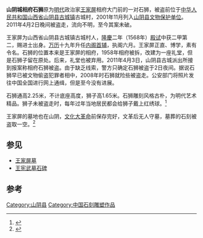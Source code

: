 {{文物保护单位
| 省名 = 山西省
| 市/县名 = 山阴县
| 图片 = [[File:山阴城相府石狮.jpg|250px]]
| 名称 = 山阴城相府石狮
| 编号 = 
| 级别 = C
| 分类 = 石窟寺及石刻
| 所在 = [[山阴县|山阴县]][[古城镇_(山阴县)|古城镇]]古城村
| 时代 = [[明|明]]
| 登录 = 2001年11月
}}
'''山阴城相府石狮'''原为[[明代|明代]]政治家[[王家屏|王家屏]]相府大门前的一对石狮，被盗前位于[[中华人民共和国|中华人民共和国]][[山西省|山西省]][[山阴县|山阴县]][[古城镇_(山阴县)|古城镇]]古城村，2001年11月列入[[山阴县文物保护单位|山阴县文物保护单位]]。2011年4月2日晚间被盗走，流向不明，至今其案未破。

王家屏为山西省山阴县古城镇古城村人，[[隆庆_(明朝)|隆慶]]二年（1568年）[[殿试|殿试]]中获二甲第二，赐进士出身。[[万历|万历]]十九年升任[[内阁首辅|内阁首辅]]，执阁六月。王家屏正直、博学，素有令名。石狮的位置本来是王家屏的相府，1958年相府被拆，改建为一座礼堂，但是石狮子留在原处。后来，礼堂也被弃用。2011年4月3日，山阴县古城派出所接到报案称相府石狮被盗。由于缺乏线索，警方只确定石狮被盗于2日夜间。据说石狮早已被文物偷盗犯罪者相中，2008年时石狮就险些被盗走。公安部门将照片发往中国全国进行网上通缉，但是至今没有进展。

石狮通高2.25米，不计底座高度，狮子高1.65米。石狮雕刻风格古朴，为明代艺术精品。狮子未被盗走时，每年过年当地居民都会给狮子戴上红绣球。<ref>{{cite news|title=山西山阴：不翼而飞的明代石狮(图)|url=http://www.sx.chinanews.com/news/2011/0503/37146.html|accessdate=2013-04-28|newspaper=山西视听网|date=2011-05-03|archive-date=2016-03-05|archive-url=https://web.archive.org/web/20160305082457/http://www.sx.chinanews.com/news/2011/0503/37146.html|dead-url=no}}</ref>

王家屏的墓地也在山阴，[[文化大革命|文化大革命]]前保存完好，文革后无人守墓，墓葬的石刻被盗取一空。<ref>{{cite news|title=寻访三晋历史名人故里之三十九：王家屏：三斗昏君一阁老（图）|url=http://www.daynews.com.cn/culture/jdsx/61507.html|accessdate=2013-04-28|newspaper=山西晚报}}{{dead link|date=2017年12月 |bot=InternetArchiveBot |fix-attempted=yes }}</ref>

== 参见 ==
* [[王家屏墓|王家屏墓]]
* [[王宪武墓石碑|王宪武墓石碑]]

== 参考 ==
{{reflist}}

{{山西小作品}}

[[Category:山阴县|Category:山阴县]]
[[Category:中国石刻雕塑作品|Category:中国石刻雕塑作品]]